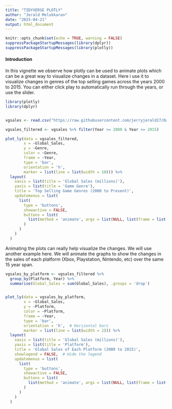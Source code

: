 ---
title: "TIDYVERSE PLOTLY"
author: "Jerald Melukkaran"
date: "2025-04-21"
output: html_document
---

```{r setup, include=FALSE}
knitr::opts_chunk$set(echo = TRUE, warning = FALSE)
suppressPackageStartupMessages(library(dplyr))
suppressPackageStartupMessages(library(plotly))
```

#### Introduction 

In this vignette we observe how plotly can be used to animate plots which can be a great way to visualize changes in a dataset. Here i use it to visualize changes in genres of the top selling games across the years 2000 to 2015. You can either click play to automatically run through the years, or use the slider. 


```{r warning=FALSE}

library(plotly)
library(dplyr)


vgsales <- read.csv("https://raw.githubusercontent.com/jerryjerald27/Data-607/refs/heads/main/Tidyverse/vgsales.csv")

vgsales_filtered <- vgsales %>% filter(Year >= 2000 & Year <= 2015)

plot_ly(data = vgsales_filtered, 
        x = ~Global_Sales, 
        y = ~Genre, 
        color = ~Genre, 
        frame = ~Year, 
        type = 'bar', 
        orientation = 'h', 
        marker = list(line = list(width = 10))) %>%
  layout(
    xaxis = list(title = 'Global Sales (millions)'),
    yaxis = list(title = 'Game Genre'),
    title = 'Top Selling Game Genres (2000 to Present)',
    updatemenus = list(
      list(
        type = 'buttons',
        showactive = FALSE,
        buttons = list(
          list(method = 'animate', args = list(NULL, list(frame = list(duration = 1000, redraw = TRUE), mode = 'immediate')))
        )
      )
    )
  )

```

Animating the plots can really help visualize the changes. We will use another example here. We will animate the graphs to show the changes in the sales of each platform (Xbox, Playstation, Nintendo, etc) over the same 15 year span.

```{r}

vgsales_by_platform <- vgsales_filtered %>%
  group_by(Platform, Year) %>%
  summarise(Global_Sales = sum(Global_Sales), .groups = 'drop')


plot_ly(data = vgsales_by_platform, 
        x = ~Global_Sales, 
        y = ~Platform, 
        color = ~Platform, 
        frame = ~Year, 
        type = 'bar', 
        orientation = 'h',  # Horizontal bars
        marker = list(line = list(width = 2))) %>%
  layout(
    xaxis = list(title = 'Global Sales (millions)'),
    yaxis = list(title = 'Platform'),
    title = 'Global Sales of Each Platform (2000 to 2015)',
    showlegend = FALSE,  # Hide the legend
    updatemenus = list(
      list(
        type = 'buttons',
        showactive = FALSE,
        buttons = list(
          list(method = 'animate', args = list(NULL, list(frame = list(duration = 1000, redraw = TRUE), mode = 'immediate')))
        )
      )
    )
  )
```

